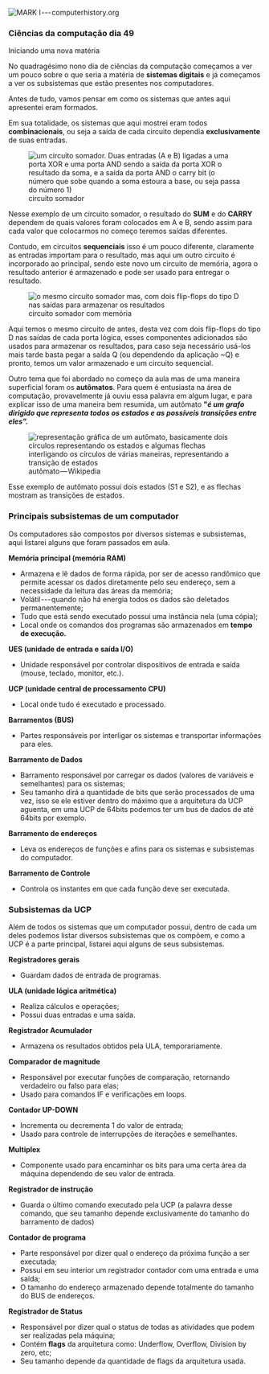 




![MARK
I --- computerhistory.org](https://cdn-images-1.medium.com/max/800/0*vh03aHbj0Is1dZKJ.jpg)

### Ciências da computação dia 49

Iniciando uma nova matéria








No quadragésimo nono dia de ciências da computação começamos a ver um
pouco sobre o que seria a matéria de **sistemas digitais** e já
começamos a ver os subsistemas que estão presentes nos computadores.








Antes de tudo, vamos pensar em como os sistemas que antes aqui
apresentei eram formados.

Em sua totalidade, os sistemas que aqui mostrei eram todos
**combinacionais**, ou seja a saída de cada circuito dependia
**exclusivamente** de suas entradas.

<figure>
<img
src="https://cdn-images-1.medium.com/max/800/1*dx-DuWcPSVLGYrbeobCWBA.png"
alt="um circuito somador. Duas entradas (A e B) ligadas a uma porta XOR e uma porta AND sendo a saída da porta XOR o resultado da soma, e a saída da porta AND o carry bit (o número que sobe quando a soma estoura a base, ou seja passa do número 1)" />
<figcaption>circuito somador</figcaption>
</figure>

Nesse exemplo de um circuito somador, o resultado do **SUM** e do
**CARRY** dependem de quais valores foram colocados em A e B, sendo
assim para cada valor que colocarmos no começo teremos saídas
diferentes.

Contudo, em circuitos **sequenciais** isso é um pouco diferente,
claramente as entradas importam para o resultado, mas aqui um outro
circuito é incorporado ao principal, sendo este novo um circuito de
memória, agora o resultado anterior é armazenado e pode ser usado para
entregar o resultado.

<figure>
<img
src="https://cdn-images-1.medium.com/max/800/1*qFnJT6m9Tud--Xl4IP_QHA.png"
alt="o mesmo circuito somador mas, com dois flip-flops do tipo D nas saídas para armazenar os resultados" />
<figcaption>circuito somador com memória</figcaption>
</figure>

Aqui temos o mesmo circuito de antes, desta vez com dois flip-flops do
tipo D nas saídas de cada porta lógica, esses componentes adicionados
são usados para armazenar os resultados, para caso seja necessário
usá-los mais tarde basta pegar a saída Q (ou dependendo da aplicação
\~Q) e pronto, temos um valor armazenado e um circuito sequencial.








Outro tema que foi abordado no começo da aula mas de uma maneira
superficial foram os **autômatos**. Para quem é entusiasta na área de
computação, provavelmente já ouviu essa palavra em algum lugar, e para
explicar isso de uma maneira bem resumida, um autômato **"*é um grafo
dirigido que representa todos os estados e as possíveis transições entre
eles".***

<figure>
<img
src="https://cdn-images-1.medium.com/max/800/0*4RIDYq-nYB0wuYcl.png"
alt="representação gráfica de um autômato, basicamente dois círculos representando os estados e algumas flechas interligando os círculos de várias maneiras, representando a transição de estados" />
<figcaption>autômato — Wikipedia</figcaption>
</figure>

Esse exemplo de autômato possui dois estados (S1 e S2), e as flechas
mostram as transições de estados.








### Principais subsistemas de um computador

Os computadores são compostos por diversos sistemas e subsistemas, aqui
listarei alguns que foram passados em aula.

**Memória principal (memória RAM)**

-   Armazena e lê dados de forma rápida, por ser de acesso randômico que
    permite acessar os dados diretamente pelo seu endereço, sem a
    necessidade da leitura das áreas da memória;
-   Volátil --- quando não há energia todos os dados são deletados
    permanentemente;
-   Tudo que está sendo executado possui uma instância nela (uma cópia);
-   Local onde os comandos dos programas são armazenados em **tempo de
    execução.**

**UES (unidade de entrada e saída I/O)**

-   Unidade responsável por controlar dispositivos de entrada e saída
    (mouse, teclado, monitor, etc.).

**UCP (unidade central de processamento CPU)**

-   Local onde tudo é executado e processado.

**Barramentos (BUS)**

-   Partes responsáveis por interligar os sistemas e transportar
    informações para eles.

**Barramento de Dados**

-   Barramento responsável por carregar os dados (valores de variáveis e
    semelhantes) para os sistemas;
-   Seu tamanho dirá a quantidade de bits que serão processados de uma
    vez, isso se ele estiver dentro do máximo que a arquitetura da UCP
    aguenta, em uma UCP de 64bits podemos ter um bus de dados de até
    64bits por exemplo.

**Barramento de endereços**

-   Leva os endereços de funções e afins para os sistemas e subsistemas
    do computador.

**Barramento de Controle**

-   Controla os instantes em que cada função deve ser executada.








### Subsistemas da UCP

Além de todos os sistemas que um computador possui, dentro de cada um
deles podemos listar diversos subsistemas que os compõem, e como a UCP é
a parte principal, listarei aqui alguns de seus subsistemas.

**Registradores gerais**

-   Guardam dados de entrada de programas.

**ULA (unidade lógica aritmética)**

-   Realiza cálculos e operações;
-   Possui duas entradas e uma saída.

**Registrador Acumulador**

-   Armazena os resultados obtidos pela ULA, temporariamente.

**Comparador de magnitude**

-   Responsável por executar funções de comparação, retornando
    verdadeiro ou falso para elas;
-   Usado para comandos IF e verificações em loops.

**Contador UP-DOWN**

-   Incrementa ou decrementa 1 do valor de entrada;
-   Usado para controle de interrupções de iterações e semelhantes.

**Multiplex**

-   Componente usado para encaminhar os bits para uma certa área da
    máquina dependendo de seu valor de entrada.

**Registrador de instrução**

-   Guarda o último comando executado pela UCP (a palavra desse comando,
    que seu tamanho depende exclusivamente do tamanho do barramento de
    dados)

**Contador de programa**

-   Parte responsável por dizer qual o endereço da próxima função a ser
    executada;
-   Possui em seu interior um registrador contador com uma entrada e uma
    saída;
-   O tamanho do endereço armazenado depende totalmente do tamanho do
    BUS de endereços.

**Registrador de Status**

-   Responsável por dizer qual o status de todas as atividades que podem
    ser realizadas pela máquina;
-   Contém **flags** da arquitetura como: Underflow, Overflow, Division
    by zero, etc;
-   Seu tamanho depende da quantidade de flags da arquitetura usada.


